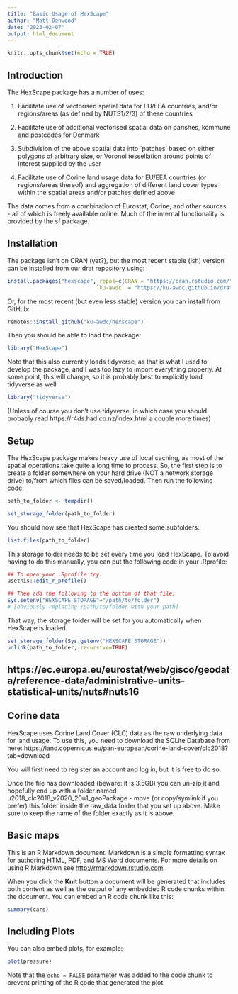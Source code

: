 ```yaml
---
title: "Basic Usage of HexScape"
author: "Matt Denwood"
date: "2023-02-07"
output: html_document
---
```


```r
knitr::opts_chunk$set(echo = TRUE)
```

## Introduction

The HexScape package has a number of uses:

1. Facilitate use of vectorised spatial data for EU/EEA countries, and/or regions/areas (as defined by NUTS1/2/3) of these countries

2. Facilitate use of additional vectorised spatial data on parishes, kommune and postcodes for Denmark

3. Subdivision of the above spatial data into `patches' based on either polygons of arbitrary size, or Voronoi tessellation around points of interest supplied by the user

4. Facilitate use of Corine land usage data for EU/EEA countries (or regions/areas thereof) and aggregation of different land cover types within the spatial areas and/or patches defined above

The data comes from a combination of Eurostat, Corine, and other sources - all of which is freely available online.  Much of the internal functionality is provided by the sf package.


## Installation

The package isn't on CRAN (yet?), but the most recent stable (ish) version can be installed from our drat repository using:

```r
install.packages("hexscape", repos=c(CRAN = "https://cran.rstudio.com/", 
                            `ku-awdc` = "https://ku-awdc.github.io/drat/"))
```

Or, for the most recent (but even less stable) version you can install from GitHub:

```r
remotes::install_github("ku-awdc/hexscape")
```

Then you should be able to load the package:

```r
library("HexScape")
```

Note that this also currently loads tidyverse, as that is what I used to develop the package, and I was too lazy to import everything properly. At some point, this will change, so it is probably best to explicitly load tidyverse as well:

```r
library("tidyverse")
```

(Unless of course you don't use tidyverse, in which case you should probably read https://r4ds.had.co.nz/index.html a couple more times)


## Setup

The HexScape package makes heavy use of local caching, as most of the spatial operations take quite a long time to process.  So, the first step is to create a folder somewhere on your hard drive (NOT a network storage drive) to/from which files can be saved/loaded. Then run the following code:

```r
path_to_folder <- tempdir()
```

```r
set_storage_folder(path_to_folder)
```

You should now see that HexScape has created some subfolders:

```r
list.files(path_to_folder)
```

This storage folder needs to be set every time you load HexScape.  To avoid having to do this manually, you can put the following code in your .Rprofile:

```r
## To open your .Rprofile try:
usethis::edit_r_profile()

## Then add the following to the bottom of that file:
Sys.setenv("HEXSCAPE_STORAGE"="/path/to/folder")
# [obviously replacing /path/to/folder with your path]
```

That way, the storage folder will be set for you automatically when HexScape is loaded.

```r
set_storage_folder(Sys.getenv("HEXSCAPE_STORAGE"))
unlink(path_to_folder, recursive=TRUE)
```

## https://ec.europa.eu/eurostat/web/gisco/geodata/reference-data/administrative-units-statistical-units/nuts#nuts16

## Corine data

HexScape uses Corine Land Cover (CLC) data as the raw underlying data for land usage.  To use this, you need to download the SQLite Database from here:  https://land.copernicus.eu/pan-european/corine-land-cover/clc2018?tab=download

You will first need to register an account and log in, but it is free to do so.

Once the file has downloaded (beware:  it is 3.5GB) you can un-zip it and hopefully end up with a folder named u2018_clc2018_v2020_20u1_geoPackage - move (or copy/symlink if you prefer) this folder inside the raw_data folder that you set up above.  Make sure to keep the name of the folder exactly as it is above.

## Basic maps








This is an R Markdown document. Markdown is a simple formatting syntax for authoring HTML, PDF, and MS Word documents. For more details on using R Markdown see <http://rmarkdown.rstudio.com>.

When you click the **Knit** button a document will be generated that includes both content as well as the output of any embedded R code chunks within the document. You can embed an R code chunk like this:

```r
summary(cars)
```

## Including Plots

You can also embed plots, for example:

```r
plot(pressure)
```

Note that the `echo = FALSE` parameter was added to the code chunk to prevent printing of the R code that generated the plot.
